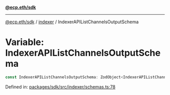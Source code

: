 [**@ecp.eth/sdk**](../../index.mdx)

***

[@ecp.eth/sdk](/sdk-reference/index.mdx) / [indexer](/sdk-reference/indexer/index.mdx) / IndexerAPIListChannelsOutputSchema

# Variable: IndexerAPIListChannelsOutputSchema

```ts
const IndexerAPIListChannelsOutputSchema: ZodObject<IndexerAPIListChannelsOutputSchemaType>;
```

Defined in: [packages/sdk/src/indexer/schemas.ts:78](https://github.com/ecp-eth/comments-monorepo/blob/main/packages/sdk/src/indexer/schemas.ts#L78)
